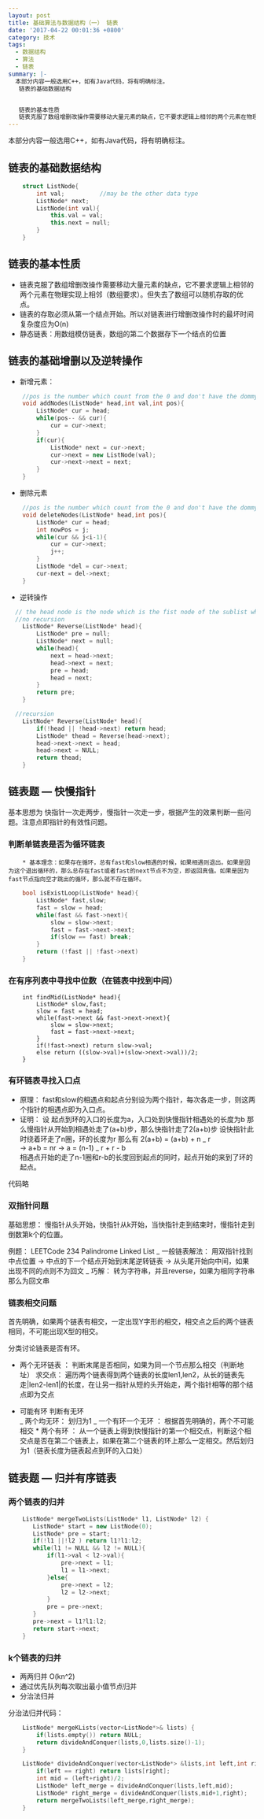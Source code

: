 ```yaml
---
layout: post
title: 基础算法与数据结构（一） 链表
date: '2017-04-22 00:01:36 +0800'
category: 技术
tags:
  - 数据结构
  - 算法
  - 链表
summary: |-
  本部分内容一般选用C++，如有Java代码，将有明确标注。
   链表的基础数据结构


   链表的基本性质
   链表克服了数组增删改操作需要移动大量元素的缺点，它不要求逻辑上相邻的两个元素在物理实现上相邻（...
---
```


本部分内容一般选用C++，如有Java代码，将有明确标注。

## 链表的基础数据结构

```cpp
	struct ListNode{
		int val;          //may be the other data type
		ListNode* next;
		ListNode(int val){
			this.val = val;
			this.next = null;
		}
	}
```

## 链表的基本性质

- 链表克服了数组增删改操作需要移动大量元素的缺点，它不要求逻辑上相邻的两个元素在物理实现上相邻（数组要求）。但失去了数组可以随机存取的优点。
- 链表的存取必须从第一个结点开始。所以对链表进行增删改操作时的最坏时间复杂度应为O(n)
- 静态链表：用数组模仿链表，数组的第二个数据存下一个结点的位置

## 链表的基础增删以及逆转操作

- 新增元素：

```cpp
	//pos is the number which count from the 0 and don't have the dommy node
	void addNodes(ListNode* head,int val,int pos){
		ListNode* cur = head;
		while(pos-- && cur){
			cur = cur->next;
		}
		if(cur){
			ListNode* next = cur->next;
			cur->next = new ListNode(val);
			cur->next->next = next;
		}
	}
```

- 删除元素

```cpp
	//pos is the number which count from the 0 and don't have the dommy node
	void deleteNodes(ListNode* head,int pos){
		ListNode* cur = head;
		int nowPos = j;
		while(cur && j<i-1){
			cur = cur->next;
			j++;
		}
		ListNode *del = cur->next;
		cur-next = del->next;
	}
```

- 逆转操作

```cpp
  // the head node is the node which is the fist node of the sublist which will be reversed.
  //no recursion
	ListNode* Reverse(ListNode* head){
		ListNode* pre = null;
		ListNode* next = null;
		while(head){
			next = head->next;
			head->next = next;
			pre = head;
			head = next;
		}
		return pre;
	}

  //recursion
	ListNode* Reverse(ListNode* head){
		if(!head || !head->next) return head;
		ListNode* thead = Reverse(head->next);
		head->next->next = head;
		head->next = NULL;
		return thead;
	}
```

## 链表题 — 快慢指针

基本思想为 快指针一次走两步，慢指针一次走一步，根据产生的效果判断一些问题。注意点即指针的有效性问题。

### 判断单链表是否为循环链表

    	* 基本理念：如果存在循环，总有fast和slow相遇的时候，如果相遇则退出。如果是因为这个退出循环的，那么总存在fast或者fast的next节点不为空，即返回真值。如果是因为fast节点指向空才跳出的循环，那么就不存在循环。

```cpp
	bool isExistLoop(ListNode* head){
		ListNode* fast,slow;
		fast = slow = head;
		while(fast && fast->next){
			slow = slow->next;
			fast = fast->next->next;
			if(slow == fast) break;
		}
		return (!fast || !fast->next)
	}
```

### 在有序列表中寻找中位数（在链表中找到中间）

```
	int findMid(ListNode* head){
		ListNode* slow,fast;
		slow = fast = head;
		while(fast->next && fast->next->next){
			slow = slow->next;
			fast = fast->next->next;
		}
		if(!fast->next) return slow->val;
		else return ((slow->val)+(slow->next->val))/2;
	}
```

### 有环链表寻找入口点

- 原理： fast和slow的相遇点和起点分别设为两个指针，每次各走一步，则这两个指针的相遇点即为入口点。
- 证明：
  设 起点到环的入口的长度为a，入口处到快慢指针相遇处的长度为b
  那么慢指针从开始到相遇处走了(a+b)步，那么快指针走了2(a+b)步
  设快指针此时绕着环走了n圈，环的长度为r
  那么有
  2(a+b) = (a+b) + n _ r  
   → a+b = nr
  → a = (n-1) _ r + r - b  
  相遇点开始的走了n-1圈和r-b的长度回到起点的同时，起点开始的来到了环的起点。

代码略

### 双指针问题

基础思想： 慢指针从头开始，快指针从k开始，当快指针走到结束时，慢指针走到倒数第k个的位置。

例题： LEETCode 234 Palindrome Linked List
_ 一般链表解法： 用双指针找到中点位置 → 中点的下一个结点开始到末尾逆转链表 → 从头尾开始向中间，如果出现不同的点则不为回文
_ 巧解： 转为字符串，并且reverse，如果为相同字符串那么为回文串

### 链表相交问题

首先明确，如果两个链表有相交，一定出现Y字形的相交，相交点之后的两个链表相同，不可能出现X型的相交。

分类讨论链表是否有环。

- 两个无环链表 ： 判断末尾是否相同，如果为同一个节点那么相交（判断地址）
  求交点： 遍历两个链表得到两个链表的长度len1,len2，从长的链表先走|len2-len1|的长度，在让另一指针从短的头开始走，两个指针相等的那个结点即为交点

- 可能有环
  判断有无环  
   _ 两个均无环： 划归为1
  _ 一个有环一个无环 ： 根据首先明确的，两个不可能相交 \* 两个有环 ： 从一个链表上得到快慢指针的第一个相交点，判断这个相交点是否在第二个链表上，如果在第二个链表的环上那么一定相交。然后划归为1（链表长度为链表起点到环的入口处）

## 链表题 — 归并有序链表

### 两个链表的归并

```cpp
	ListNode* mergeTwoLists(ListNode* l1, ListNode* l2) {
       ListNode* start = new ListNode(0);
       ListNode* pre = start;
       if(!l1 ||!l2 ) return l1?l1:l2;
       while(l1 != NULL && l2 != NULL){
           if(l1->val < l2->val){
               pre->next = l1;
               l1 = l1->next;
           }else{
               pre->next = l2;
               l2 = l2->next;
           }
           pre = pre->next;
       }
       pre->next = l1?l1:l2;
       return start->next;
    }
```

### k个链表的归并

- 两两归并 O(kn^2)
- 通过优先队列每次取出最小值节点归并
- 分治法归并

分治法归并代码：

```cpp
	ListNode* mergeKLists(vector<ListNode*>& lists) {
        if(lists.empty()) return NULL;
        return divideAndConquer(lists,0,lists.size()-1);
    }

    ListNode* divideAndConquer(vector<ListNode*> &lists,int left,int right){
        if(left == right) return lists[right];
        int mid = (left+right)/2;
        ListNode* left_merge = divideAndConquer(lists,left,mid);
        ListNode* right_merge = divideAndConquer(lists,mid+1,right);
        return mergeTwoLists(left_merge,right_merge);
    }
```
